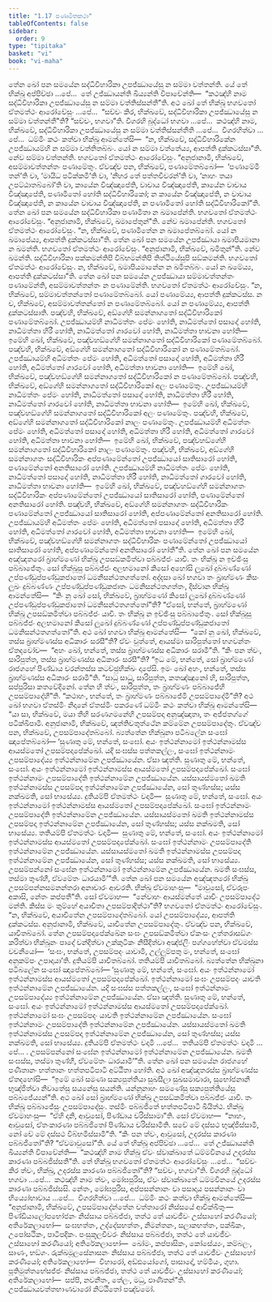 ```yaml
---
title: "1.17 පණාමිතකථා"
tableOfContents: false
sidebar:
  order: 9
type: "tipitaka"
basket: "vi"
book: "vi-maha"
---
```



<DynamicBreadcrumb />

<Division number="68" book="vi-maha">

<Paragraph number="286" book="vi-maha">
තේන ඛෝ පන සමයේන සද්ධිවිහාරිකා උපජ්ඣායේසු න සම්මා වත්තන්ති. යේ තේ භික්ඛූ අප්පිච්ඡා …පේ…  තේ උජ්ඣායන්ති ඛිය්‍යන්ති විපාචේන්ති—  “කථඤ්හි නාම සද්ධිවිහාරිකා උපජ්ඣායේසු න සම්මා වත්තිස්සන්තී”ති. අථ ඛෝ තේ භික්ඛූ භගවතෝ ඒතමත්ථං ආරෝචේසුං …පේ…  “සච්චං කිර, භික්ඛවේ, සද්ධිවිහාරිකා උපජ්ඣායේසු න සම්මා වත්තන්තී”ති? “සච්චං, භගවා”ති. විගරහි බුද්ධෝ භගවා …පේ…  කථඤ්හි නාම, භික්ඛවේ, සද්ධිවිහාරිකා උපජ්ඣායේසු න සම්මා වත්තිස්සන්තීති …පේ…  විගරහිත්වා …පේ…  ධම්මිං කථං කත්වා භික්ඛූ ආමන්තේසි—  “න, භික්ඛවේ, සද්ධිවිහාරිකේන උපජ්ඣායම්හි න සම්මා වත්තිතබ්බං. යෝ න සම්මා වත්තේය්‍ය, ආපත්ති දුක්කටස්සා”ති. නේව සම්මා වත්තන්ති.
</Paragraph>

<Paragraph number="287" book="vi-maha">
භගවතෝ ඒතමත්ථං ආරෝචේසුං. “අනුජානාමි, භික්ඛවේ, අසම්මාවත්තන්තං පණාමේතුං. ඒවඤ්ච පන, භික්ඛවේ, පණාමේතබ්බෝ—  ‘පණාමේමි තන්’ති වා, ‘මායිධ පටික්කමී’ති වා, ‘නීහර තේ පත්තචීවරන්’ති වා, ‘නාහං තයා උපට්ඨාතබ්බෝ’ති වා, කායේන විඤ්ඤාපේති, වාචාය විඤ්ඤාපේති, කායේන වාචාය විඤ්ඤාපේති, පණාමිතෝ හෝති සද්ධිවිහාරිකෝ; න කායේන විඤ්ඤාපේති, න වාචාය විඤ්ඤාපේති, න කායේන වාචාය විඤ්ඤාපේති, න පණාමිතෝ හෝති සද්ධිවිහාරිකෝ”ති.
</Paragraph>

<Paragraph number="288" book="vi-maha">
තේන ඛෝ පන සමයේන සද්ධිවිහාරිකා පණාමිතා න ඛමාපේන්ති. භගවතෝ ඒතමත්ථං ආරෝචේසුං. “අනුජානාමි, භික්ඛවේ, ඛමාපේතුන්”ති. නේව ඛමාපේන්ති. භගවතෝ ඒතමත්ථං ආරෝචේසුං. “න, භික්ඛවේ, පණාමිතේන න ඛමාපේතබ්බෝ. යෝ න ඛමාපේය්‍ය, ආපත්ති දුක්කටස්සා”ති.
</Paragraph>

<Paragraph number="289" book="vi-maha">
තේන ඛෝ පන සමයේන උපජ්ඣායා ඛමාපියමානා න ඛමන්ති. භගවතෝ ඒතමත්ථං ආරෝචේසුං. “අනුජානාමි, භික්ඛවේ, ඛමිතුන්”ති. නේව ඛමන්ති. සද්ධිවිහාරිකා පක්කමන්තිපි විබ්භමන්තිපි තිත්ථියේසුපි සඞ්කමන්ති. භගවතෝ ඒතමත්ථං ආරෝචේසුං. න, භික්ඛවේ, ඛමාපියමානේන න ඛමිතබ්බං. යෝ න ඛමේය්‍ය, ආපත්ති දුක්කටස්සා”ති.
</Paragraph>

<Paragraph number="290" book="vi-maha">
තේන ඛෝ පන සමයේන උපජ්ඣායා සම්මාවත්තන්තං පණාමේන්ති, අසම්මාවත්තන්තං න පණාමේන්ති. භගවතෝ ඒතමත්ථං ආරෝචේසුං. “න, භික්ඛවේ, සම්මාවත්තන්තෝ පණාමේතබ්බෝ. යෝ පණාමේය්‍ය, ආපත්ති දුක්කටස්ස. න ච, භික්ඛවේ, අසම්මාවත්තන්තෝ න පණාමේතබ්බෝ. යෝ න පණාමේය්‍ය, ආපත්ති දුක්කටස්සාති.
</Paragraph>

<Paragraph number="291" book="vi-maha">
පඤ්චහි, භික්ඛවේ, අඞ්ගේහි සමන්නාගතෝ සද්ධිවිහාරිකෝ පණාමේතබ්බෝ. උපජ්ඣායම්හි නාධිමත්තං පේමං හෝති, නාධිමත්තෝ පසාදෝ හෝති, නාධිමත්තා හිරී හෝති, නාධිමත්තෝ ගාරවෝ හෝති, නාධිමත්තා භාවනා හෝති—  ඉමේහි ඛෝ, භික්ඛවේ, පඤ්චහඞ්ගේහි සමන්නාගතෝ සද්ධිවිහාරිකෝ පණාමේතබ්බෝ.
</Paragraph>

<Paragraph number="292" book="vi-maha">
පඤ්චහි, භික්ඛවේ, අඞ්ගේහි සමන්නාගතෝ සද්ධිවිහාරිකෝ න පණාමේතබ්බෝ. උපජ්ඣායම්හි අධිමත්තං පේමං හෝති, අධිමත්තෝ පසාදෝ හෝති, අධිමත්තා හිරී හෝති, අධිමත්තෝ ගාරවෝ හෝති, අධිමත්තා භාවනා හෝති—  ඉමේහි ඛෝ, භික්ඛවේ, පඤ්චහඞ්ගේහි සමන්නාගතෝ සද්ධිවිහාරිකෝ න පණාමේතබ්බෝ.
</Paragraph>

<Paragraph number="293" book="vi-maha">
පඤ්චහි, භික්ඛවේ, අඞ්ගේහි සමන්නාගතෝ සද්ධිවිහාරිකෝ අලං පණාමේතුං. උපජ්ඣායම්හි නාධිමත්තං පේමං හෝති, නාධිමත්තෝ පසාදෝ හෝති, නාධිමත්තා හිරී හෝති, නාධිමත්තෝ ගාරවෝ හෝති, නාධිමත්තා භාවනා හෝති—  ඉමේහි ඛෝ, භික්ඛවේ, පඤ්චහඞ්ගේහි සමන්නාගතෝ සද්ධිවිහාරිකෝ අලං පණාමේතුං.
</Paragraph>

<Paragraph number="294" book="vi-maha">
පඤ්චහි, භික්ඛවේ, අඞ්ගේහි සමන්නාගතෝ සද්ධිවිහාරිකෝ නාලං පණාමේතුං. උපජ්ඣායම්හි අධිමත්තං පේමං හෝති, අධිමත්තෝ පසාදෝ හෝති, අධිමත්තා හිරී හෝති, අධිමත්තෝ ගාරවෝ හෝති, අධිමත්තා භාවනා හෝති—  ඉමේහි ඛෝ, භික්ඛවේ, පඤ්චහඞ්ගේහි සමන්නාගතෝ සද්ධිවිහාරිකෝ නාලං පණාමේතුං.
</Paragraph>

<Paragraph number="295" book="vi-maha">
පඤ්චහි, භික්ඛවේ, අඞ්ගේහි සමන්නාගතං සද්ධිවිහාරිකං අප්පණාමේන්තෝ උපජ්ඣායෝ සාතිසාරෝ හෝති, පණාමේන්තෝ අනතිසාරෝ හෝති. උපජ්ඣායම්හි නාධිමත්තං පේමං හෝති, නාධිමත්තෝ පසාදෝ හෝති, නාධිමත්තා හිරී හෝති, නාධිමත්තෝ ගාරවෝ හෝති, නාධිමත්තා භාවනා හෝති—  ඉමේහි ඛෝ, භික්ඛවේ, පඤ්චහඞ්ගේහි සමන්නාගතං සද්ධිවිහාරිකං අප්පණාමේන්තෝ උපජ්ඣායෝ සාතිසාරෝ හෝති, පණාමේන්තෝ අනතිසාරෝ හෝති.
</Paragraph>

<Paragraph number="296" book="vi-maha">
පඤ්චහි, භික්ඛවේ, අඞ්ගේහි සමන්නාගතං සද්ධිවිහාරිකං පණාමේන්තෝ උපජ්ඣායෝ සාතිසාරෝ හෝති, අප්පණාමේන්තෝ අනතිසාරෝ හෝති. උපජ්ඣායම්හි අධිමත්තං පේමං හෝති, අධිමත්තෝ පසාදෝ හෝති, අධිමත්තා හිරී හෝති, අධිමත්තෝ ගාරවෝ හෝති, අධිමත්තා භාවනා හෝති—  ඉමේහි ඛෝ, භික්ඛවේ, පඤ්චහඞ්ගේහි සමන්නාගතං සද්ධිවිහාරිකං පණාමේන්තෝ උපජ්ඣායෝ සාතිසාරෝ හෝති, අප්පණාමේන්තෝ අනතිසාරෝ හෝතී”ති.
</Paragraph>

</Division>
<Division number="69" book="vi-maha">

<Paragraph number="297" book="vi-maha">
තේන ඛෝ පන සමයේන අඤ්ඤතරෝ බ්‍රාහ්මණෝ භික්ඛූ උපසඞ්කමිත්වා පබ්බජ්ජං යාචි. තං භික්ඛූ න ඉච්ඡිංසු පබ්බාජේතුං. සෝ භික්ඛූසු පබ්බජ්ජං අලභමානෝ කිසෝ අහෝසි ලූඛෝ දුබ්බණ්ණෝ උප්පණ්ඩුප්පණ්ඩුකජාතෝ ධමනිසන්ථතගත්තෝ. අද්දසා ඛෝ භගවා තං බ්‍රාහ්මණං කිසං ලූඛං දුබ්බණ්ණං උප්පණ්ඩුප්පණ්ඩුකජාතං ධමනිසන්ථතගත්තං, දිස්වාන භික්ඛූ ආමන්තේසි—  “කිං නු ඛෝ සෝ, භික්ඛවේ, බ්‍රාහ්මණෝ කිසෝ ලූඛෝ දුබ්බණ්ණෝ උප්පණ්ඩුප්පණ්ඩුකජාතෝ ධමනිසන්ථතගත්තෝ”ති? “ඒසෝ, භන්තේ, බ්‍රාහ්මණෝ භික්ඛූ උපසඞ්කමිත්වා පබ්බජ්ජං යාචි. තං භික්ඛූ න ඉච්ඡිංසු පබ්බාජේතුං. සෝ භික්ඛූසු පබ්බජ්ජං අලභමානෝ කිසෝ ලූඛෝ දුබ්බණ්ණෝ උප්පණ්ඩුප්පණ්ඩුකජාතෝ ධමනිසන්ථතගත්තෝ”ති. අථ ඛෝ භගවා භික්ඛූ ආමන්තේසි—  “කෝ නු ඛෝ, භික්ඛවේ, තස්ස බ්‍රාහ්මණස්ස අධිකාරං සරසී”ති? ඒවං වුත්තේ, ආයස්මා සාරිපුත්තෝ භගවන්තං ඒතදවෝච—  “අහං ඛෝ, භන්තේ, තස්ස බ්‍රාහ්මණස්ස අධිකාරං සරාමී”ති. “කිං පන ත්වං, සාරිපුත්ත, තස්ස බ්‍රාහ්මණස්ස අධිකාරං සරසී”ති? “ඉධ මේ, භන්තේ, සෝ බ්‍රාහ්මණෝ රාජගහේ පිණ්ඩාය චරන්තස්ස කටච්ඡුභික්ඛං දාපේසි. ඉමං ඛෝ අහං, භන්තේ, තස්ස බ්‍රාහ්මණස්ස අධිකාරං සරාමී”ති. “සාධු සාධු, සාරිපුත්ත, කතඤ්ඤුනෝ හි, සාරිපුත්ත, සප්පුරිසා කතවේදිනෝ. තේන හි ත්වං, සාරිපුත්ත, තං බ්‍රාහ්මණං පබ්බාජේහි උපසම්පාදේහී”ති. “කථාහං, භන්තේ, තං බ්‍රාහ්මණං පබ්බාජේමි උපසම්පාදේමී”ති?
</Paragraph>

<Paragraph number="298" book="vi-maha">
අථ ඛෝ භගවා ඒතස්මිං නිදානේ ඒතස්මිං පකරණේ ධම්මිං කථං කත්වා භික්ඛූ ආමන්තේසි—  “යා සා, භික්ඛවේ, මයා තීහි සරණගමනේහි උපසම්පදා අනුඤ්ඤාතා, තං අජ්ජතග්ගේ පටික්ඛිපාමි. අනුජානාමි, භික්ඛවේ, ඤත්තිචතුත්ථේන කම්මේන උපසම්පාදේතුං. ඒවඤ්ච පන, භික්ඛවේ, උපසම්පාදේතබ්බෝ. බ්‍යත්තේන භික්ඛුනා පටිබලේන සංඝෝ ඤාපේතබ්බෝ—
</Paragraph>

</Division>
<Division number="70" book="vi-maha">

<Paragraph number="299" book="vi-maha">
‘සුණාතු මේ, භන්තේ, සංඝෝ. අයං ඉත්ථන්නාමෝ ඉත්ථන්නාමස්ස ආයස්මතෝ උපසම්පදාපේක්ඛෝ. යදි සංඝස්ස පත්තකල්ලං, සංඝෝ ඉත්ථන්නාමං උපසම්පාදේය්‍ය ඉත්ථන්නාමේන උපජ්ඣායේන. ඒසා ඤත්ති.
</Paragraph>

<Paragraph number="300" book="vi-maha">
සුණාතු මේ, භන්තේ, සංඝෝ. අයං ඉත්ථන්නාමෝ ඉත්ථන්නාමස්ස ආයස්මතෝ උපසම්පදාපේක්ඛෝ. සංඝෝ ඉත්ථන්නාමං උපසම්පාදේති ඉත්ථන්නාමේන උපජ්ඣායේන. යස්සායස්මතෝ ඛමති ඉත්ථන්නාමස්ස උපසම්පදා ඉත්ථන්නාමේන උපජ්ඣායේන, සෝ තුණ්හස්ස; යස්ස නක්ඛමති, සෝ භාසේය්‍ය.
</Paragraph>

<Paragraph number="301" book="vi-maha">
දුතියම්පි ඒතමත්ථං වදාමි—  සුණාතු මේ, භන්තේ, සංඝෝ. අයං ඉත්ථන්නාමෝ ඉත්ථන්නාමස්ස ආයස්මතෝ උපසම්පදාපේක්ඛෝ. සංඝෝ ඉත්ථන්නාමං උපසම්පාදේති ඉත්ථන්නාමේන උපජ්ඣායේන. යස්සායස්මතෝ ඛමති ඉත්ථන්නාමස්ස උපසම්පදා ඉත්ථන්නාමේන උපජ්ඣායේන, සෝ තුණ්හස්ස; යස්ස නක්ඛමති, සෝ භාසේය්‍ය.
</Paragraph>

<Paragraph number="302" book="vi-maha">
තතියම්පි ඒතමත්ථං වදාමි—  සුණාතු මේ, භන්තේ, සංඝෝ. අයං ඉත්ථන්නාමෝ ඉත්ථන්නාමස්ස ආයස්මතෝ උපසම්පදාපේක්ඛෝ. සංඝෝ ඉත්ථන්නාමං උපසම්පාදේති ඉත්ථන්නාමේන උපජ්ඣායේන. යස්සායස්මතෝ ඛමති ඉත්ථන්නාමස්ස උපසම්පදා ඉත්ථන්නාමේන උපජ්ඣායේන, සෝ තුණ්හස්ස; යස්ස නක්ඛමති, සෝ භාසේය්‍ය.
</Paragraph>

<Paragraph number="303" book="vi-maha">
උපසම්පන්නෝ සංඝේන ඉත්ථන්නාමෝ ඉත්ථන්නාමේන උපජ්ඣායේන. ඛමති සංඝස්ස, තස්මා තුණ්හී, ඒවමේතං ධාරයාමී’”ති.
</Paragraph>

</Division>
<Division number="71" book="vi-maha">

<Paragraph number="304" book="vi-maha">
තේන ඛෝ පන සමයේන අඤ්ඤතරෝ භික්ඛු උපසම්පන්නසමනන්තරා අනාචාරං ආචරති. භික්ඛූ ඒවමාහංසු—  “මාවුසෝ, ඒවරූපං අකාසි, නේතං කප්පතී”ති. සෝ ඒවමාහ—  “නේවාහං ආයස්මන්තේ යාචිං උපසම්පාදේථ මන්ති. කිස්ස මං තුම්හේ අයාචිතා උපසම්පාදිත්ථා”ති?
</Paragraph>

<Paragraph number="305" book="vi-maha">
භගවතෝ ඒතමත්ථං ආරෝචේසුං. “න, භික්ඛවේ, අයාචිතේන උපසම්පාදේතබ්බෝ. යෝ උපසම්පාදේය්‍ය, ආපත්ති දුක්කටස්ස. අනුජානාමි, භික්ඛවේ, යාචිතේන උපසම්පාදේතුං. ඒවඤ්ච පන, භික්ඛවේ, යාචිතබ්බෝ. තේන උපසම්පදාපේක්ඛේන සංඝං උපසඞ්කමිත්වා ඒකංසං උත්තරාසඞ්ගං කරිත්වා භික්ඛූනං පාදේ වන්දිත්වා උක්කුටිකං නිසීදිත්වා අඤ්ජලිං පග්ගහේත්වා ඒවමස්ස වචනීයෝ—  ‘සංඝං, භන්තේ, උපසම්පදං යාචාමි, උල්ලුම්පතු මං, භන්තේ, සංඝෝ අනුකම්පං උපාදායා’ති. දුතියම්පි යාචිතබ්බෝ. තතියම්පි යාචිතබ්බෝ. බ්‍යත්තේන භික්ඛුනා පටිබලේන සංඝෝ ඤාපේතබ්බෝ—
</Paragraph>

</Division>
<Division number="72" book="vi-maha">

<Paragraph number="306" book="vi-maha">
‘සුණාතු මේ, භන්තේ, සංඝෝ. අයං ඉත්ථන්නාමෝ ඉත්ථන්නාමස්ස ආයස්මතෝ උපසම්පදාපේක්ඛෝ. ඉත්ථන්නාමෝ සංඝං උපසම්පදං යාචති ඉත්ථන්නාමේන උපජ්ඣායේන. යදි සංඝස්ස පත්තකල්ලං, සංඝෝ ඉත්ථන්නාමං උපසම්පාදේය්‍ය ඉත්ථන්නාමේන උපජ්ඣායේන. ඒසා ඤත්ති.
</Paragraph>

<Paragraph number="307" book="vi-maha">
සුණාතු මේ, භන්තේ, සංඝෝ. අයං ඉත්ථන්නාමෝ ඉත්ථන්නාමස්ස ආයස්මතෝ උපසම්පදාපේක්ඛෝ. ඉත්ථන්නාමෝ සංඝං උපසම්පදං යාචති ඉත්ථන්නාමේන උපජ්ඣායේන. සංඝෝ ඉත්ථන්නාමං උපසම්පාදේති ඉත්ථන්නාමේන උපජ්ඣායේන. යස්සායස්මතෝ ඛමති ඉත්ථන්නාමස්ස උපසම්පදා ඉත්ථන්නාමේන උපජ්ඣායේන, සෝ තුණ්හස්ස; යස්ස නක්ඛමති, සෝ භාසේය්‍ය.
</Paragraph>

<Paragraph number="308" book="vi-maha">
දුතියම්පි ඒතමත්ථං වදාමි …පේ…  තතියම්පි ඒතමත්ථං වදාමි …පේ… .
</Paragraph>

<Paragraph number="309" book="vi-maha">
උපසම්පන්නෝ සංඝේන ඉත්ථන්නාමෝ ඉත්ථන්නාමේන උපජ්ඣායේන. ඛමති සංඝස්ස, තස්මා තුණ්හී, ඒවමේතං ධාරයාමී’”ති.
</Paragraph>

</Division>
<Division number="73" book="vi-maha">

<Paragraph number="310" book="vi-maha">
තේන ඛෝ පන සමයේන රාජගහේ පණීතානං භත්තානං භත්තපටිපාටි අට්ඨිතා හෝති. අථ ඛෝ අඤ්ඤතරස්ස බ්‍රාහ්මණස්ස ඒතදහෝසි—  “ඉමේ ඛෝ සමණා සක්‍යපුත්තියා සුඛසීලා සුඛසමාචාරා, සුභෝජනානි භුඤ්ජිත්වා නිවාතේසු සයනේසු සයන්ති. යන්නූනාහං සමණේසු සක්‍යපුත්තියේසු පබ්බජේය්‍යන්”ති. අථ ඛෝ සෝ බ්‍රාහ්මණෝ භික්ඛූ උපසඞ්කමිත්වා පබ්බජ්ජං යාචි. තං භික්ඛූ පබ්බාජේසුං උපසම්පාදේසුං. තස්මිං පබ්බජිතේ භත්තපටිපාටි ඛීයිත්ථ. භික්ඛූ ඒවමාහංසු—  “ඒහි දානි, ආවුසෝ, පිණ්ඩාය චරිස්සාමා”ති. සෝ ඒවමාහ—  “නාහං, ආවුසෝ, ඒතංකාරණා පබ්බජිතෝ පිණ්ඩාය චරිස්සාමීති. සචේ මේ දස්සථ භුඤ්ජිස්සාමි, නෝ චේ මේ දස්සථ විබ්භමිස්සාමී”ති. “කිං පන ත්වං, ආවුසෝ, උදරස්ස කාරණා පබ්බජිතෝ”ති? “ඒවමාවුසෝ”ති. යේ තේ භික්ඛූ අප්පිච්ඡා …පේ…  තේ උජ්ඣායන්ති ඛිය්‍යන්ති විපාචේන්ති—  “කථඤ්හි නාම භික්ඛු ඒවං ස්වාක්ඛාතේ ධම්මවිනයේ උදරස්ස කාරණා පබ්බජිස්සතී”ති.
</Paragraph>

<Paragraph number="311" book="vi-maha">
තේ භික්ඛූ භගවතෝ ඒතමත්ථං ආරෝචේසුං …පේ…  “සච්චං කිර ත්වං, භික්ඛු, උදරස්ස කාරණා පබ්බජිතෝ”ති? “සච්චං, භගවා”ති. විගරහි බුද්ධෝ භගවා …පේ…  කථඤ්හි නාම ත්වං, මෝඝපුරිස, ඒවං ස්වාක්ඛාතේ ධම්මවිනයේ උදරස්ස කාරණා පබ්බජිස්සසි. නේතං, මෝඝපුරිස, අප්පසන්නානං වා පසාදාය පසන්නානං වා භිය්‍යෝභාවාය …පේ…  විගරහිත්වා …පේ…  ධම්මිං කථං කත්වා භික්ඛූ ආමන්තේසි—  “අනුජානාමි, භික්ඛවේ, උපසම්පාදේන්තේන චත්තාරෝ නිස්සයේ ආචික්ඛිතුං—  පිණ්ඩියාලෝපභෝජනං නිස්සාය පබ්බජ්ජා, තත්ථ තේ යාවජීවං උස්සාහෝ කරණීයෝ; අතිරේකලාභෝ—  සංඝභත්තං, උද්දේසභත්තං, නිමන්තනං, සලාකභත්තං, පක්ඛිකං, උපෝසථිකං, පාටිපදිකං. පංසුකූලචීවරං නිස්සාය පබ්බජ්ජා, තත්ථ තේ යාවජීවං උස්සාහෝ කරණීයෝ; අතිරේකලාභෝ—  ඛෝමං, කප්පාසිකං, කෝසේය්‍යං, කම්බලං, සාණං, භඞ්ගං. රුක්ඛමූලසේනාසනං නිස්සාය පබ්බජ්ජා, තත්ථ තේ යාවජීවං උස්සාහෝ කරණීයෝ; අතිරේකලාභෝ—  විහාරෝ, අඩ්ඪයෝගෝ, පාසාදෝ, හම්මියං, ගුහා. පූතිමුත්තභේසජ්ජං නිස්සාය පබ්බජ්ජා, තත්ථ තේ යාවජීවං උස්සාහෝ කරණීයෝ; අතිරේකලාභෝ—  සප්පි, නවනීතං, තේලං, මධු, ඵාණිතන්”ති.

</Paragraph>
</Division>

<Paragraph number="312" type="center" book="vi-maha">
උපජ්ඣායවත්තභාණවාරෝ නිට්ඨිතෝ පඤ්චමෝ.
</Paragraph>